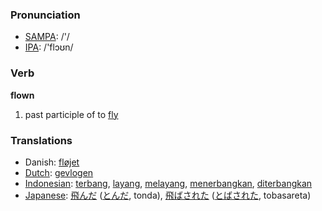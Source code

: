 === Pronunciation ===
*[[w:SAMPA|SAMPA]]: /'/
*[[w:IPA|IPA]]: /'flɔʊn/

=== Verb ===

'''flown'''

# past participle of to [[fly]]

=== Translations ===
*Danish: [[fløjet]]
*[[Dutch]]: [[gevlogen]]
*[[Indonesian]]: [[terbang]], [[layang]], [[layang|melayang]], [[terbang|menerbangkan]], [[terbang|diterbangkan]]
*[[Japanese]]: [[飛んだ]] ([[とんだ]], tonda), [[飛ばされた]] ([[とばされた]], tobasareta)